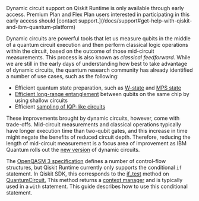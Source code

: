 <Admonition type=note>
Dynamic circuit support on Qiskit Runtime is only available through early access. Premium Plan and Flex Plan users interested in participating in this early access should [contact support.](/docs/support#get-help-with-qiskit-and-ibm-quantum-platform)
</Admonition>

Dynamic circuits are powerful tools that let us measure qubits in the middle of a quantum circuit execution and then perform classical logic operations within the circuit, based on the outcome of those mid-circuit measurements.  This process is also known as _classical feedforward_. While we are still in the early days of understanding how best to take advantage of dynamic circuits, the quantum research community has already identified a number of use cases, such as the following:

* Efficient quantum state preparation, such as [W-state](https://arxiv.org/abs/2412.07969) and [MPS state](https://arxiv.org/abs/2404.16083)
* [Efficient long-range entanglement](https://journals.aps.org/prxquantum/abstract/10.1103/PRXQuantum.5.030339) between qubits on the same chip by using shallow circuits
* Efficient [sampling of IQP-like circuits](https://arxiv.org/pdf/2505.04705)

These improvements brought by dynamic circuits, however, come with trade-offs. Mid-circuit measurements and classical operations typically have longer execution time than two-qubit gates, and this increase in time might negate the benefits of reduced circuit depth. Therefore, reducing the length of mid-circuit measurement is a focus area of improvement as IBM Quantum rolls out the [new version](/announcements/product-updates/2025-03-03-new-version-dynamic-circuits) of dynamic circuits.

The [OpenQASM 3 specification](https://openqasm.com/language/classical.html#looping-and-branching) defines a number of control-flow structures, but Qiskit Runtime currently only supports the conditional `if` statement. In Qiskit SDK, this corresponds to the [if_test](/docs/api/qiskit/qiskit.circuit.QuantumCircuit#if_test) method on [QuantumCircuit.](/docs/api/qiskit/qiskit.circuit.QuantumCircuit) This method returns a [context manager](https://docs.python.org/3/reference/datamodel.html#with-statement-context-managers) and is typically used in a `with` statement. This guide describes how to use this conditional statement.